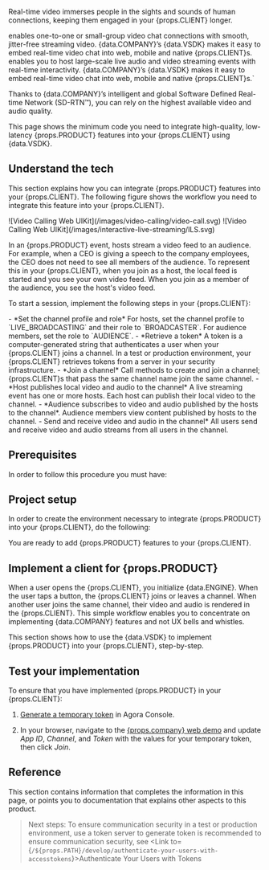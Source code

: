 

Real-time video immerses people in the sights and sounds of human connections, keeping them engaged in your {props.CLIENT} longer.

<ProductWrapper product="video-calling">
<Vpd k="PRODUCT"/> enables one-to-one or small-group video chat connections with smooth, jitter-free streaming video. {data.COMPANY}’s {data.VSDK} makes it easy to embed real-time video chat into web, mobile and native {props.CLIENT}s.
</ProductWrapper>
<ProductWrapper notAllowed="video-calling">
<Vpd k="PRODUCT"/> enables you to host large-scale live audio and video streaming events with real-time interactivity. {data.COMPANY}’s {data.VSDK} makes it easy to embed real-time video chat into web, mobile and native {props.CLIENT}s.`
</ProductWrapper>

Thanks to {data.COMPANY}’s intelligent and global Software Defined Real-time Network (SD-RTN™), you can rely on the highest available video and audio quality.

This page shows the minimum code you need to integrate high-quality, low-latency {props.PRODUCT} features into your {props.CLIENT} using {data.VSDK}.

## Understand the tech

This section explains how you can integrate {props.PRODUCT} features into your {props.CLIENT}. The following figure shows the workflow you need to integrate this feature into your {props.CLIENT}.

<ProductWrapper product="video-calling">
![Video Calling Web UIKit](/images/video-calling/video-call.svg)
</ProductWrapper>

<ProductWrapper notAllowed="video-calling">
![Video Calling Web UIKit](/images/interactive-live-streaming/ILS.svg)

In an {props.PRODUCT} event, hosts stream a video feed to an audience. For example, when a CEO is giving a speech to the company employees, the CEO does not need to see all members of the audience. To represent this in your {props.CLIENT}, when you join as a host, the local feed is started and  you see your own video feed. When you join as a member of the audience, you see the host's video feed.
</ProductWrapper>


To start a session, implement the following steps in your {props.CLIENT}:

<ProductWrapper notAllowed="video-calling">
- *Set the channel profile and role*
  For hosts, set the channel profile to `LIVE_BROADCASTING` and their role to `BROADCASTER`. For audience members, set the role to `AUDIENCE`.
</ProductWrapper>
- *Retrieve a token*
  A token is a computer-generated string that authenticates a user when your {props.CLIENT} joins a channel. In a test or production environment, your {props.CLIENT} retrieves tokens from a server in your security infrastructure.
- *Join a channel*
  Call methods to create and join a channel; {props.CLIENT}s that pass the same channel name join the same channel.
<ProductWrapper notAllowed="video-calling">
- *Host publishes local video and audio to the channel*
  A live streaming event has one or more hosts. Each host can publish their local video to the channel.
- *Audience subscribes to video and audio published by the hosts to the channel*.
  Audience members view content published by hosts to the channel.
</ProductWrapper>
<ProductWrapper product="video-calling">
- Send and receive video and audio in the channel*
  All users send and receive video and audio streams from all users in the channel.
</ProductWrapper>

## Prerequisites

In order to follow this procedure you must have:

<Prerequites />


## Project setup

In order to create the environment necessary to integrate {props.PRODUCT} into your {props.CLIENT}, do the following:

<ProjectSetup />

You are ready to add {props.PRODUCT} features to your {props.CLIENT}.


## Implement a client for {props.PRODUCT}

When a user opens the {props.CLIENT}, you initialize {data.ENGINE}. When the user taps a button, the {props.CLIENT} joins or leaves a channel. When another user joins the same channel, their video and audio is rendered in the {props.CLIENT}. This simple workflow enables you to concentrate on implementing {data.COMPANY} features and not UX bells and whistles.

This section shows how to use the {data.VSDK} to implement {props.PRODUCT} into your {props.CLIENT}, step-by-step.

<ProjectImplement />


## Test your implementation

To ensure that you have implemented {props.PRODUCT} in your {props.CLIENT}:

1. [Generate a temporary token](https://docs.agora.io/en/Agora%20Platform/get_appid_token?platform=All#generate-a-temporary-token) in Agora Console.

2. In your browser, navigate to the [{props.company} web demo](https://webdemo.agora.io/agora-web-showcase/examples/Agora-Web-Tutorial-1to1-Web/) and update _App ID_, _Channel_, and _Token_ with the values for your temporary token, then click _Join_.

<ProjectTest />




## Reference

This section contains information that completes the information in this page, or points you to documentation that explains other aspects to this product.

<Reference />

> Next steps: To ensure communication security in a test or production environment, use a token server to generate token is recommended to ensure communication security, see <Link to={`/${props.PATH}/develop/authenticate-your-users-with-accesstokens`}>Authenticate Your Users with Tokens</Link>
